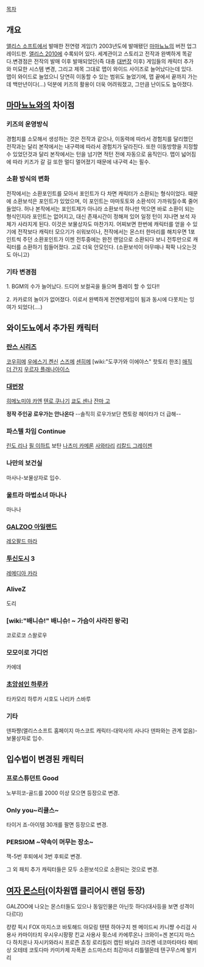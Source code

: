 [[목차]]

== 개요 ==

[[앨리스 소프트]]에서 발매한 전연령 게임(?)
2003년도에 발매됐던 [[마마뇨뇨]]의 버전 업그레이드판. [[앨리스 2010]]에 수록되어 있다.
세계관이고 스토리고 전작과 완벽하게 똑같다.변경점은 전작의 발매 이후 발매되었던(즉 대충 [[대번장]] 이후) 게임들의 캐릭터 추가와 미묘한 시스템 변경, 그리고 제목 그대로 맵이 와이드 사이즈로 늘어났다는데 있다.
맵이 와이드로 늘었으니 당연히 이동할 수 있는 범위도 늘었기에, 맵 끝에서 끝까지 가는데 백만년이다(...) 덕분에 키즈의 활용이 더욱 어려워졌고, 그만큼 난이도도 높아졌다.

== [[마마뇨뇨]]와의 차이점 ==

=== 키즈의 운영방식 ===

경험치를 소모해서 생성하는 것은 전작과 같으나, 이동력에 따라서 경험치를 달리했던 전작과는 달리 본작에서는 내구력에 따라서 경험치가 달라진다. 또한 이동방향을 지정할 수 있었던것과 달리 본작에서는 턴을 넘기면 적턴 전에 자동으로 움직인다. 맵이 넓어짐에 따라 키즈가 갈 길 또한 멀디 멀어졌기 때문에 내구력 4는 필수.

=== 소환 방식의 변화 ===

전작에서는 소환포인트를 모아서 포인트가 다 차면 캐릭터가 소환되는 형식이었다. 때문에 소환보석은 포인트가 있었으며, 이 포인트는 마마토토와 소환석이 가까워질수록 줄어들었다.
허나 본작에서는 포인트제가 아니라 소환보석 하나만 먹으면 바로 소환이 되는 형식인지라 포인트는 없어지고, 대신 존재시간이 정해져 있어 일정 턴이 지나면 보석 자체가 사라지게 된다. 이것은 보물상자도 마찬가지.
어찌보면 한번에 캐릭터를 얻을 수 있기에 전작보다 캐릭터 모으기가 쉬워보이나, 전작에서는 몬스터 한마리를 해치우면 1포인트씩 주던 소환포인트가 이젠 전투중에는 완전 랜덤으로 소환되다 보니 전투만으로 캐릭터를 소환하기 힘들어졌다. 고로 더욱 안모인다. (소환보석이 아무때나 팍팍 나오는것도 아니고)

=== 기타 변경점 ===

1. BGM의 수가 늘어났다. 드디어 보컬곡을 들으며 플레이 할 수 있다!!

2. 카카로의 놀이가 없어졌다. 이로서 완벽하게 전연령게임이 됨과 동시에 다못치는 잉여가 되었다(....)


== 와이도뇨에서 추가된 캐릭터 ==

=== [[란스 시리즈]] ===

[[코우히메]]
[[우에스기 켄신]]
[[스즈메]]
[[센히메]]
[wiki:"도쿠가와 이에야스" 핫토리 한조]
[[매직 더 간지]]
[[우르자 플래나아이스]]

=== [[대번장]] ===

[[히메노미야 카엔]]
[[텐로 쿠나기]]
[[쿄도 센나]]
[[잔마 고]]

'''정작 주인공 로우가는 안나온다''' --솔직히 로우가보단 켄토랑 헤이타가 더 급해--

=== 파스텔 차임 Continue ===

[[린도 리나]]
[[필 이하트]]
보탄
[[나츠미 카메론]]
[[사와타리]]
[[리칼드 그레이젠]]

=== 나만의 보건실 ===

마사나-보물상자로 입수.

=== 울트라 마법소녀 마나나 ===

마나나

=== [[GALZOO 아일랜드]] ===

[[레오팔드 마라]]

=== [[투신도시]] 3 ===

[[레메디아 카라]]

=== AliveZ ===

도리

=== [wiki:"배니슈!" 배니슈! ~ 가슴이 사라진 왕국] ===

코로로코 스왈로우

=== 모모이로 가디언 ===

카에데

=== [[초앙섬인 하루카]] ===

타카모리 하루카
시호도 나리카
스바루

=== 기타 ===

덴파쨩(앨리스소프트 홈페이지 마스코트 캐릭터-대악사의 사나다 덴파와는 관계 없음)-보물상자로 입수.

== 입수법이 변경된 캐릭터 ==

=== 프로스튜던트 Good ===

노부히코-골드를 2000 이상 모으면 등장으로 변경.

=== Only you~리쿨스~ ===

타이거 죠-아이템 30개를 팔면 등장으로 변경.

=== PERSIOM ~약속이 머무는 장소~ ===

잭-5번 후퇴에서 3번 후퇴로 변경.


그 외 패치 추가 캐릭터들은 모두 소환보석으로 소환되는 것으로 변경.

== [[여자 몬스터]](이차원맵 클리어시 랜덤 등장) ==

GALZOO에 나오는 몬스터들도 있으나 동일인물은 아닌듯 하다(대사등을 보면 성격이 다르다)

컁컁
픽시 FOX
마지스코
바토해드
야모링
텐텐
하야구치 젠
메이드씨
카니쨩
수리검 사용사
카마이타치
우시우시팡팡
킨교 사용사
휫스네
카에루온나
크와이=겐
본디지 마스다
하치온나
자시키와라시
프로즌
쵸칭
로리킬러
캡틴 바닐라
크라켄
네코마타마타
헤비상
오테테
코토다마
카미카제
자폭퀸
소드마스터
최강마녀
리틀델몬테
텐구무스메
발키리

